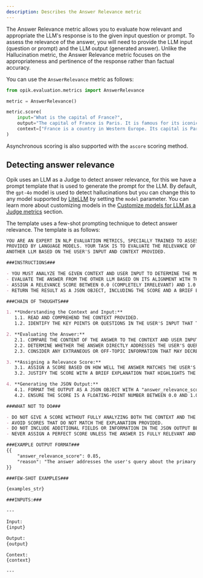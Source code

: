 ```yaml
---
description: Describes the Answer Relevance metric
---
```


The Answer Relevance metric allows you to evaluate how relevant and appropriate the LLM's response is to the given input question or prompt. To assess the relevance of the answer, you will need to provide the LLM input (question or prompt) and the LLM output (generated answer). Unlike the Hallucination metric, the Answer Relevance metric focuses on the appropriateness and pertinence of the response rather than factual accuracy.

You can use the `AnswerRelevance` metric as follows:

```python
from opik.evaluation.metrics import AnswerRelevance

metric = AnswerRelevance()

metric.score(
    input="What is the capital of France?",
    output="The capital of France is Paris. It is famous for its iconic Eiffel Tower and rich cultural heritage.",
    context=["France is a country in Western Europe. Its capital is Paris, which is known for landmarks like the Eiffel Tower."],
)
```

Asynchronous scoring is also supported with the `ascore` scoring method.

## Detecting answer relevance

Opik uses an LLM as a Judge to detect answer relevance, for this we have a prompt template that is used to generate the prompt for the LLM. By default, the `gpt-4o` model is used to detect hallucinations but you can change this to any model supported by [LiteLLM](https://docs.litellm.ai/docs/providers) by setting the `model` parameter. You can learn more about customizing models in the [Customize models for LLM as a Judge metrics](/evaluation/metrics/custom_model) section.

The template uses a few-shot prompting technique to detect answer relevance. The template is as follows:

```markdown
YOU ARE AN EXPERT IN NLP EVALUATION METRICS, SPECIALLY TRAINED TO ASSESS ANSWER RELEVANCE IN RESPONSES
PROVIDED BY LANGUAGE MODELS. YOUR TASK IS TO EVALUATE THE RELEVANCE OF A GIVEN ANSWER FROM
ANOTHER LLM BASED ON THE USER'S INPUT AND CONTEXT PROVIDED.

###INSTRUCTIONS###

- YOU MUST ANALYZE THE GIVEN CONTEXT AND USER INPUT TO DETERMINE THE MOST RELEVANT RESPONSE.
- EVALUATE THE ANSWER FROM THE OTHER LLM BASED ON ITS ALIGNMENT WITH THE USER'S QUERY AND THE CONTEXT.
- ASSIGN A RELEVANCE SCORE BETWEEN 0.0 (COMPLETELY IRRELEVANT) AND 1.0 (HIGHLY RELEVANT).
- RETURN THE RESULT AS A JSON OBJECT, INCLUDING THE SCORE AND A BRIEF EXPLANATION OF THE RATING.

###CHAIN OF THOUGHTS###

1. **Understanding the Context and Input:**
   1.1. READ AND COMPREHEND THE CONTEXT PROVIDED.
   1.2. IDENTIFY THE KEY POINTS OR QUESTIONS IN THE USER'S INPUT THAT THE ANSWER SHOULD ADDRESS.

2. **Evaluating the Answer:**
   2.1. COMPARE THE CONTENT OF THE ANSWER TO THE CONTEXT AND USER INPUT.
   2.2. DETERMINE WHETHER THE ANSWER DIRECTLY ADDRESSES THE USER'S QUERY OR PROVIDES RELEVANT INFORMATION.
   2.3. CONSIDER ANY EXTRANEOUS OR OFF-TOPIC INFORMATION THAT MAY DECREASE RELEVANCE.

3. **Assigning a Relevance Score:**
   3.1. ASSIGN A SCORE BASED ON HOW WELL THE ANSWER MATCHES THE USER'S NEEDS AND CONTEXT.
   3.2. JUSTIFY THE SCORE WITH A BRIEF EXPLANATION THAT HIGHLIGHTS THE STRENGTHS OR WEAKNESSES OF THE ANSWER.

4. **Generating the JSON Output:**
   4.1. FORMAT THE OUTPUT AS A JSON OBJECT WITH A "answer_relevance_score" FIELD AND AN "reason" FIELD.
   4.2. ENSURE THE SCORE IS A FLOATING-POINT NUMBER BETWEEN 0.0 AND 1.0.

###WHAT NOT TO DO###

- DO NOT GIVE A SCORE WITHOUT FULLY ANALYZING BOTH THE CONTEXT AND THE USER INPUT.
- AVOID SCORES THAT DO NOT MATCH THE EXPLANATION PROVIDED.
- DO NOT INCLUDE ADDITIONAL FIELDS OR INFORMATION IN THE JSON OUTPUT BEYOND "answer_relevance_score" AND "reason."
- NEVER ASSIGN A PERFECT SCORE UNLESS THE ANSWER IS FULLY RELEVANT AND FREE OF ANY IRRELEVANT INFORMATION.

###EXAMPLE OUTPUT FORMAT###
{{
    "answer_relevance_score": 0.85,
    "reason": "The answer addresses the user's query about the primary topic but includes some extraneous details that slightly reduce its relevance."
}}

###FEW-SHOT EXAMPLES###

{examples_str}

###INPUTS:###

---

Input:
{input}

Output:
{output}

Context:
{context}

---
```
